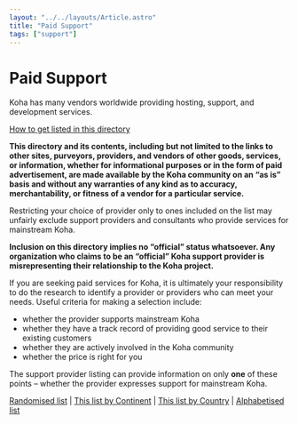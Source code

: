 ```yaml
---
layout: "../../layouts/Article.astro"
title: "Paid Support"
tags: ["support"]
---
```


# Paid Support

Koha has many vendors worldwide providing hosting, support, and development services.

[How to get listed in this directory](http://koha-community.org/support/paid-support/how-to-get-listed/)

**This directory and its contents, including but not limited to the links to other sites, purveyors, providers, and vendors of other goods, services, or information, whether for informational purposes or in the form of paid advertisement, are made available by the Koha community on an “as is” basis and without any warranties of any kind as to accuracy, merchantability, or fitness of a vendor for a particular service.**

Restricting your choice of provider only to ones included on the list may unfairly exclude support providers and consultants who provide services for mainstream Koha.

**Inclusion on this directory implies no “official” status whatsoever. Any organization who claims to be an “official” Koha support provider is misrepresenting their relationship to the Koha project.**

If you are seeking paid services for Koha, it is ultimately your responsibility to do the research to identify a provider or providers who can meet your needs. Useful criteria for making a selection include:

- whether the provider supports mainstream Koha
- whether they have a track record of providing good service to their existing customers
- whether they are actively involved in the Koha community
- whether the price is right for you

The support provider listing can provide information on only **one** of these points – whether the provider expresses support for mainstream Koha.

[Randomised list](/support/paid-support/random/) | [This list by Continent](/support/paid-support/continent/) | [This list by Country](/support/paid-support/country/) | [Alphabetised list](/support/paid-support/alpha/)

